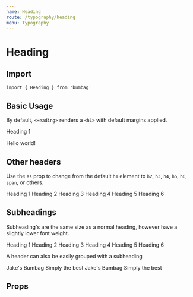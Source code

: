 ```yaml
---
name: Heading
route: /typography/heading
menu: Typography
---
```



# Heading

## Import

`import { Heading } from 'bumbag'`

## Basic Usage

By default, `<Heading>` renders a `<h1>` with default margins applied.

<Playground>
  <Heading>Heading 1</Heading>
  <p>Hello world!</p>
</Playground>

## Other headers

Use the `as` prop to change from the default `h1` element to `h2`, `h3`, `h4`, `h5`, `h6`, `span`, or others.

<Playground>
  <Heading>Heading 1</Heading>
  <Heading as="h2">Heading 2</Heading>
  <Heading as="h3">Heading 3</Heading>
  <Heading as="h4">Heading 4</Heading>
  <Heading as="h5">Heading 5</Heading>
  <Heading as="h6">Heading 6</Heading>
</Playground>

## Subheadings

Subheading's are the same size as a normal heading, however have a slightly lower font weight.

<Playground>
  <Heading isSubHeading>Heading 1</Heading>
  <Heading as="h2" isSubHeading>Heading 2</Heading>
  <Heading as="h3" isSubHeading>Heading 3</Heading>
  <Heading as="h4" isSubHeading>Heading 4</Heading>
  <Heading as="h5" isSubHeading>Heading 5</Heading>
  <Heading as="h6" isSubHeading>Heading 6</Heading>
</Playground>

A header can also be easily grouped with a subheading

<Playground>
  <Heading>Jake's Bumbag</Heading>
  <Heading as="h3" isSubHeading>Simply the best</Heading>
  <Heading as="h3">Jake's Bumbag</Heading>
  <Heading as="h5" isSubHeading>Simply the best</Heading>
</Playground>

## Props

<PropsTable of={Heading} />
